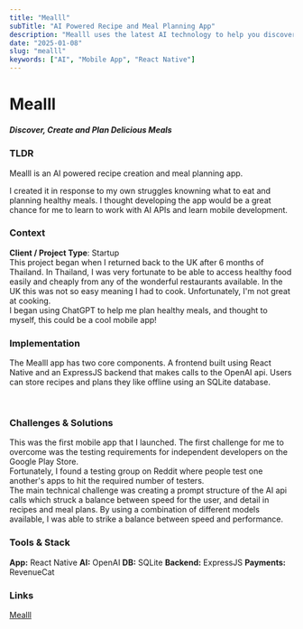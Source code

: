 ```yaml
---
title: "Mealll"
subTitle: "AI Powered Recipe and Meal Planning App"
description: "Mealll uses the latest AI technology to help you discover, plan and prepare delicious, home-cooked food. "
date: "2025-01-08"
slug: "mealll"
keywords: ["AI", "Mobile App", "React Native"]
---
```


# Mealll

##### Discover, Create and Plan Delicious Meals

### TLDR

Mealll is an AI powered recipe creation and meal planning app.

I created it in response to my own struggles knowning what to eat and planning healthy meals. I thought developing the app would be a great chance for me to learn to work with AI APIs and learn mobile development.
<br/>

### Context

**Client / Project Type**: Startup
<br/>
This project began when I returned back to the UK after 6 months of Thailand. In Thailand, I was very fortunate to be able to access healthy food easily and cheaply from any of the wonderful restaurants available. In the UK this was not so easy meaning I had to cook. Unfortunately, I'm not great at cooking.
<br/>
I began using ChatGPT to help me plan healthy meals, and thought to myself, this could be a cool mobile app!
<br/>

### Implementation

The Mealll app has two core components. A frontend built using React Native and an ExpressJS backend that makes calls to the OpenAI api. Users can store recipes and plans they like offline using an SQLite database.

<br/>

### Challenges & Solutions

This was the first mobile app that I launched. The first challenge for me to overcome was the testing requirements for independent developers on the Google Play Store.
<br/>
Fortunately, I found a testing group on Reddit where people test one another's apps to hit the required number of testers.
<br/>
The main technical challenge was creating a prompt structure of the AI api calls which struck a balance between speed for the user, and detail in recipes and meal plans. By using a combination of different models available, I was able to strike a balance between speed and performance.
<br/>

### Tools & Stack

**App:** React Native 
**AI:** OpenAI
**DB:** SQLite 
**Backend:** ExpressJS
**Payments:** RevenueCat 
<br/>
### Links

[Mealll](https://mealll.com)
